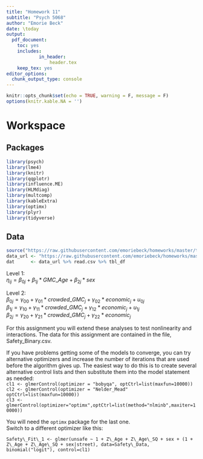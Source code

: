 ```yaml
---
title: "Homework 11"
subtitle: "Psych 5068"
author: "Emorie Beck"
date: \today
output: 
  pdf_document:
    toc: yes
    includes:
            in_header:
                header.tex
    keep_tex: yes
editor_options: 
  chunk_output_type: console
---
```


```r
knitr::opts_chunk$set(echo = TRUE, warning = F, message = F)
options(knitr.kable.NA = '')
```

# Workspace

## Packages
```r
library(psych)
library(lme4)
library(knitr)
library(qqplotr)
library(influence.ME)
library(HLMdiag)
library(multcomp)
library(kableExtra)
library(optimx)
library(plyr)
library(tidyverse)
```

## Data
```r
source("https://raw.githubusercontent.com/emoriebeck/homeworks/master/table_fun.R")
data_url <- "https://raw.githubusercontent.com/emoriebeck/homeworks/master/homework11/homework_11(1).csv"
dat      <- data_url %>% read.csv %>% tbl_df 
```

Level 1:  
$\eta_{ij} = \beta_{0j} + \beta_{1j}*GMC\_Age + \beta_{2j}*sex$  

Level 2:  
$\beta_{0j} = \gamma_{00} + \gamma_{01}*crowded\_GMC_j + \gamma_{02}*economic_j + u_{0j}$  
$\beta_{1j} = \gamma_{10} + \gamma_{11}*crowded\_GMC_j + \gamma_{12}*economic_j + u_{1j}$  
$\beta_{2j} = \gamma_{20} + \gamma_{21}*crowded\_GMC_j + \gamma_{22}*economic_j$  

For this assignment you will extend these analyses to test nonlinearity and interactions. The data for this assignment are contained in the file, Safety\_Binary.csv.  

If you have problems getting some of the models to converge, you can try alternative optimizers and increase the number of iterations that are used before the algorithm gives up. The easiest way to do this is to create several alternative control lists and then substitute them into the model statement as needed:  
`cl1 <- glmerControl(optimizer = "bobyqa", optCtrl=list(maxfun=10000))`  
`cl2 <- glmerControl(optimizer = "Nelder_Mead" optCtrl=list(maxfun=10000))`  
`cl3 <- glmerControl(optimizer="optimx",optCtrl=list(method="nlminb",maxiter=10000))`  

You will need the `optimx` package for the last one.  
Switch to a different optimizer like this:  

`Safety\_Fit\_1 <- glmer(unsafe ~ 1 + Z\_Age + Z\_Age\_SQ + sex + (1 + Z\_Age + Z\_Age\_SQ + sex|street), data=Safety\_Data, binomial("logit"), control=cl1)`
